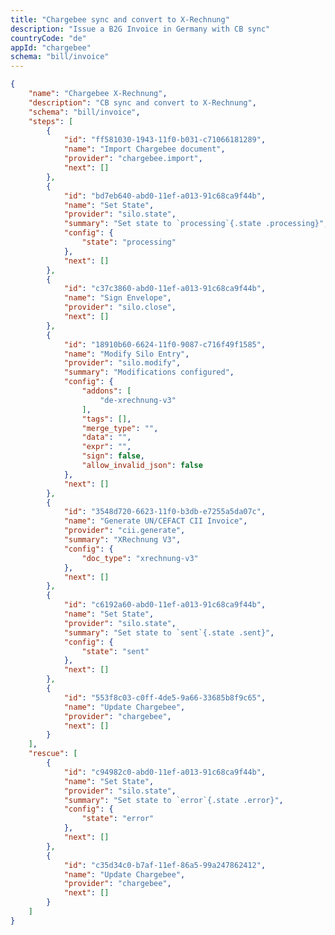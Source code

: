 ```yaml
---
title: "Chargebee sync and convert to X-Rechnung"
description: "Issue a B2G Invoice in Germany with CB sync"
countryCode: "de"
appId: "chargebee"
schema: "bill/invoice"
---
```


```json Example Chargebee X-Rechnung workflow expandable
{
    "name": "Chargebee X-Rechnung",
    "description": "CB sync and convert to X-Rechnung",
    "schema": "bill/invoice",
    "steps": [
        {
            "id": "ff581030-1943-11f0-b031-c71066181289",
            "name": "Import Chargebee document",
            "provider": "chargebee.import",
            "next": []
        },
        {
            "id": "bd7eb640-abd0-11ef-a013-91c68ca9f44b",
            "name": "Set State",
            "provider": "silo.state",
            "summary": "Set state to `processing`{.state .processing}",
            "config": {
                "state": "processing"
            },
            "next": []
        },
        {
            "id": "c37c3860-abd0-11ef-a013-91c68ca9f44b",
            "name": "Sign Envelope",
            "provider": "silo.close",
            "next": []
        },
        {
            "id": "18910b60-6624-11f0-9087-c716f49f1585",
            "name": "Modify Silo Entry",
            "provider": "silo.modify",
            "summary": "Modifications configured",
            "config": {
                "addons": [
                    "de-xrechnung-v3"
                ],
                "tags": [],
                "merge_type": "",
                "data": "",
                "expr": "",
                "sign": false,
                "allow_invalid_json": false
            },
            "next": []
        },
        {
            "id": "3548d720-6623-11f0-b3db-e7255a5da07c",
            "name": "Generate UN/CEFACT CII Invoice",
            "provider": "cii.generate",
            "summary": "XRechnung V3",
            "config": {
                "doc_type": "xrechnung-v3"
            },
            "next": []
        },
        {
            "id": "c6192a60-abd0-11ef-a013-91c68ca9f44b",
            "name": "Set State",
            "provider": "silo.state",
            "summary": "Set state to `sent`{.state .sent}",
            "config": {
                "state": "sent"
            },
            "next": []
        },
        {
            "id": "553f8c03-c0ff-4de5-9a66-33685b8f9c65",
            "name": "Update Chargebee",
            "provider": "chargebee",
            "next": []
        }
    ],
    "rescue": [
        {
            "id": "c94982c0-abd0-11ef-a013-91c68ca9f44b",
            "name": "Set State",
            "provider": "silo.state",
            "summary": "Set state to `error`{.state .error}",
            "config": {
                "state": "error"
            },
            "next": []
        },
        {
            "id": "c35d34c0-b7af-11ef-86a5-99a247862412",
            "name": "Update Chargebee",
            "provider": "chargebee",
            "next": []
        }
    ]
}

```